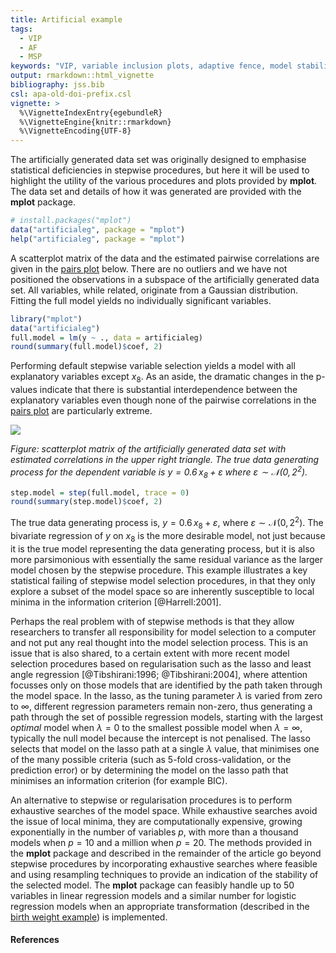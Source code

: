 ```yaml
---
title: Artificial example
tags:
  - VIP
  - AF
  - MSP
keywords: "VIP, variable inclusion plots, adaptive fence, model stability plots"
output: rmarkdown::html_vignette
bibliography: jss.bib
csl: apa-old-doi-prefix.csl
vignette: >
  %\VignetteIndexEntry{egebundleR}
  %\VignetteEngine{knitr::rmarkdown}
  %\VignetteEncoding{UTF-8}
---
```



The artificially generated data set was originally designed to emphasise statistical deficiencies in stepwise procedures, but here it will be used to highlight the utility of the various procedures and plots provided by  **mplot**.   The data set and details of how it was generated are provided with the **mplot** package.

```r
# install.packages("mplot")
data("artificialeg", package = "mplot")
help("artificialeg", package = "mplot")
```

A scatterplot matrix of the data and the estimated pairwise correlations are given in the [pairs plot](#fig:pairsplot) below.  There are no outliers and we have not positioned the observations in a subspace of the artificially generated data set. All variables, while related, originate from a Gaussian distribution.  Fitting the full model yields no individually significant variables.

```r
library("mplot")
data("artificialeg")
full.model = lm(y ~ ., data = artificialeg)
round(summary(full.model)$coef, 2)
```

Performing default stepwise variable selection yields a model with all explanatory variables except $x_8$.  As an aside, the dramatic changes in the p-values indicate that there is substantial interdependence between the explanatory variables even though none of the pairwise correlations in the [pairs plot](#fig:pairsplot) are particularly extreme.

<div id="fig:pairsplot">
<img src="images/pairsplot.png">

</div>
*Figure: scatterplot matrix of the artificially generated data set with estimated correlations in the upper right triangle.  The true data generating process for the dependent variable is $y=0.6\, x_8 + \varepsilon$ where $\varepsilon\sim\mathcal{N}(0,2^2)$.*


```r
step.model = step(full.model, trace = 0)
round(summary(step.model)$coef, 2)
```

The true data generating process is, $y = 0.6\,x_{8} + \varepsilon$, where $\varepsilon\sim\mathcal{N}(0,2^2)$.  The bivariate regression of $y$ on $x_{8}$ is the more desirable model, not just because it is the true model representing the data generating process, but it is also more parsimonious with essentially the same residual variance as the larger model chosen by the stepwise procedure.  This example illustrates a key statistical failing of stepwise model selection procedures, in that they only explore a subset of the model space so are inherently susceptible to local minima in the information criterion [@Harrell:2001].  

Perhaps the real problem with of stepwise methods is that they allow researchers to transfer all responsibility for model selection to a computer and not put any real thought into the model selection process.  This is an issue that is also shared, to a certain extent with more recent model selection procedures based on regularisation such as the lasso and least angle regression [@Tibshirani:1996; @Tibshirani:2004], where attention focusses only on those models that are identified by the path taken through the model space. In the lasso, as the tuning parameter $\lambda$ is varied from zero to $\infty$, different regression parameters remain non-zero, thus generating a path through the set of possible regression models, starting with the largest _optimal_ model when $\lambda=0$ to the smallest possible model when $\lambda=\infty$, typically the null model because the intercept is not penalised. The lasso selects that model on the lasso path at a single $\lambda$ value, that minimises one of the many possible criteria (such as 5-fold cross-validation, or the prediction error) or by determining the model on the lasso path that minimises an information criterion (for example BIC).

An alternative to stepwise or regularisation procedures is to perform exhaustive searches of the model space.  While exhaustive searches avoid the issue of local minima, they are computationally expensive, growing exponentially in the number of variables $p$, with more than a thousand models when $p=10$ and a million when $p=20$.  The methods provided in the **mplot** package and described in the remainder of the article go beyond stepwise procedures by incorporating exhaustive searches where feasible and using resampling techniques to provide an indication of the stability of the selected model.  The **mplot** package can feasibly handle up to 50 variables in linear regression models and a similar number for logistic regression models when an appropriate transformation (described in the [birth weight example](birthweight.html)) is implemented.  

#### References
